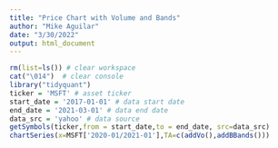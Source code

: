 ```yaml
---
title: "Price Chart with Volume and Bands"
author: "Mike Aguilar"
date: "3/30/2022"
output: html_document
---
```


<!-- ### Price Chart with Volume and Bands -->
```r
rm(list=ls()) # clear workspace
cat("\014")  # clear console
library("tidyquant") 
ticker = 'MSFT' # asset ticker
start_date = '2017-01-01' # data start date
end_date = '2021-03-01' # data end date
data_src = 'yahoo' # data source
getSymbols(ticker,from = start_date,to = end_date, src=data_src)
chartSeries(x=MSFT['2020-01/2021-01'],TA=c(addVo(),addBBands()))
```